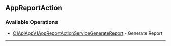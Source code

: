 
## AppReportAction

### Available Operations

* [C1ApiAppV1AppReportActionServiceGenerateReport](/resources/app_report_action/c1_api_app_v1_app_report_action_service_generate_report) - Generate Report

---
<C1ApiAppV1AppReportActionServiceGenerateReport />
